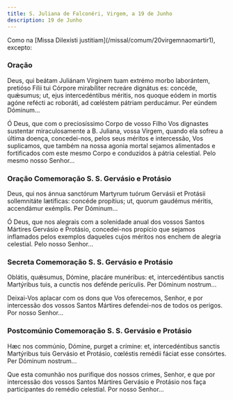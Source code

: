 ```yaml
---
title: S. Juliana de Falconéri, Virgem, a 19 de Junho
description: 19 de Junho
---
```


<aside>
  Como na [Missa Dilexísti justitiam](/missal/comum/20virgemnaomartir1),
  excepto:
</aside>

### Oração

<div class="side-by-side not-content">

Deus, qui beátam Juliánam Vírginem tuam extrémo morbo laborántem, pretióso Fílii tui Córpore mirabíliter recreáre dignátus es: concéde, quǽsumus; ut, ejus intercedéntibus méritis, nos quoque eódem in mortis agóne refécti ac roboráti, ad cœléstem pátriam perducámur. Per eúndem Dóminum...

Ó Deus, que com o preciosíssimo Corpo de vosso Filho Vos dignastes sustentar miraculosamente a B. Juliana, vossa Virgem, quando ela sofreu a última doença, concedei-nos, pelos seus méritos e intercessão, Vos suplicamos, que também na nossa agonia mortal sejamos alimentados e fortificados com este mesmo Corpo e conduzidos à pátria celestial. Pelo mesmo nosso Senhor...

</div>

### Oração Comemoração S. S. Gervásio e Protásio

<div class="side-by-side not-content">

Deus, qui nos ánnua sanctórum Martyrum tuórum Gervásii et Protásii sollemnitáte lætíficas: concéde propítius; ut, quorum gaudémus méritis, accendámur exémplis. Per Dóminum...

Ó Deus, que nos alegrais com a solenidade anual dos vossos Santos Mártires Gervásio e Protásio, concedei-nos propício que sejamos inflamados pelos exemplos daqueles cujos méritos nos enchem de alegria celestial. Pelo nosso Senhor...

</div>

### Secreta Comemoração S. S. Gervásio e Protásio

<div class="side-by-side not-content">

Oblátis, quǽsumus, Dómine, placáre munéribus: et, intercedéntibus sanctis Martýribus tuis, a cunctis nos defénde perículis. Per Dóminum nostrum...

Deixai-Vos aplacar com os dons que Vos oferecemos, Senhor, e por intercessão dos vossos Santos Mártires defendei-nos de todos os perigos. Por nosso Senhor...

</div>

### Postcomúnio Comemoração S. S. Gervásio e Protásio

<div class="side-by-side not-content">

Hæc nos commúnio, Dómine, purget a crímine: et, intercedéntibus sanctis Martýribus tuis Gervásio et Protásio, cœléstis remédii fáciat esse consórtes. Per Dóminum nostrum...

Que esta comunhão nos purifique dos nossos crimes, Senhor, e que por intercessão dos vossos Santos Mártires Gervásio e Protásio nos faça participantes do remédio celestial. Por nosso Senhor...

</div>
